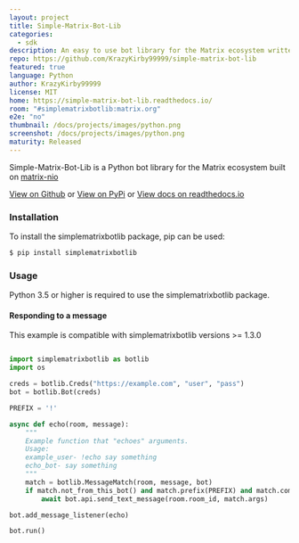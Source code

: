 ```yaml
---
layout: project
title: Simple-Matrix-Bot-Lib
categories:
  - sdk
description: An easy to use bot library for the Matrix ecosystem written in Python.
repo: https://github.com/KrazyKirby99999/simple-matrix-bot-lib
featured: true
language: Python
author: KrazyKirby99999
license: MIT
home: https://simple-matrix-bot-lib.readthedocs.io/
room: "#simplematrixbotlib:matrix.org"
e2e: "no"
thumbnail: /docs/projects/images/python.png
screenshot: /docs/projects/images/python.png
maturity: Released
---
```


Simple-Matrix-Bot-Lib is a Python bot library for the Matrix ecosystem built on [matrix-nio](https://github.com/poljar/matrix-nio)

[View on Github](https://github.com/KrazyKirby99999/simple-matrix-bot-lib) or [View on PyPi](https://pypi.org/project/simplematrixbotlib/) or
[View docs on readthedocs.io](https://simple-matrix-bot-lib.readthedocs.io/en/latest/)

### Installation

To install the simplematrixbotlib package, pip can be used:
```bash
$ pip install simplematrixbotlib
```

### Usage

Python 3.5 or higher is required to use the simplematrixbotlib package.


#### Responding to a message
This example is compatible with simplematrixbotlib versions >= 1.3.0
```python

import simplematrixbotlib as botlib
import os

creds = botlib.Creds("https://example.com", "user", "pass")
bot = botlib.Bot(creds)

PREFIX = '!'

async def echo(room, message):
    """
    Example function that "echoes" arguments.
    Usage:
    example_user- !echo say something
    echo_bot- say something
    """
    match = botlib.MessageMatch(room, message, bot)
    if match.not_from_this_bot() and match.prefix(PREFIX) and match.command("echo"):
        await bot.api.send_text_message(room.room_id, match.args)

bot.add_message_listener(echo)

bot.run()
```
